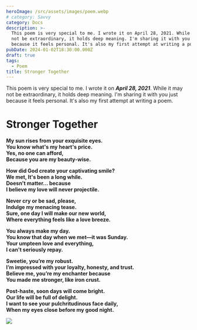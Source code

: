 ```yaml
---
heroImage: /src/assets/images/poem.webp
# category: Savvy
category: Docs
description: >-
  This poem is very special to me. I wrote it on April 28, 2021. While it may
  not be extraordinary, it holds deep meaning. I'm sharing it with you just
  because it feels personal. It's also my first attempt at writing a poem.
pubDate: 2024-01-02T18:30:00.000Z
draft: true
tags:
  - Poem
title: Stronger Together
---
```


This poem is very special to me. I wrote it on **_April 28, 2021_**. While it may not be extraordinary, it holds deep meaning. I'm sharing it with you just because it feels personal. It's also my first attempt at writing a poem.

# Stronger Together

**My sun rises from your exquisite eyes.**\
**You know what's my heart's price.**\
**Yes, no one can afford,**\
**Because you are my beauty-wise.**

**How did God create your captivating smile?**\
**We met, It's been a long while.**\
**Doesn't matter... because**\
**I believe my love will never projectile.**

**Never cry or be sad, please,**\
**Indulge my menacing tease.**\
**Sure, one day I will make our new world,**\
**Where everything feels like a love breeze.**

**You always make my day.**\
**You know that day when we met—it was Sunday.**\
**Your umpteen love and everything,**\
**I can't seriously repay.**

**Sweetie, you’re my robust.**\
**I’m impressed with your loyalty, honesty, and trust.**\
**Believe me, you’re my enchanter because**\
**You made me stronger, like iron crust.**

**Post-haste, soon days will come bright.**\
**Our life will be full of delight.**\
**I want to see your pulchritudinous face daily,**\
**When my eyes close before my good night.**

![](../../assets/images/more/2024-09-14_22-55-12.png)
